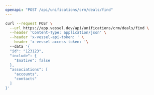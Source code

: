 ```yaml
---
openapi: "POST /api/unifications/crm/deals/find"
---
```


<RequestExample>

```bash Request
curl --request POST \
  --url https://app.vessel.dev/api/unifications/crm/deals/find \
  --header 'Content-Type: application/json' \
  --header 'x-vessel-api-token: ' \
  --header 'x-vessel-access-token: '\ 
  --data '{
  "id": "123123",
  "include": {
    "$native": false
  },
  "associations": [
    "accounts",
    "contacts"
  ]
}'
```

</RequestExample>


      